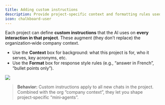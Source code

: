 ```yaml
---
title: Adding custom instructions
description: Provide project‑specific context and formatting rules used in every chat in the project.
icon: chalkboard-user
---
```


Each project can define **custom instructions** that the AI uses on **every interaction in that project**. These augment (they don’t replace) the organization‑wide company context.

- Use the **Context** box for background: what this project is for, who it serves, key acronyms, etc.
- Use the **Format** box for response style rules (e.g., “answer in French”, “bullet points only”).

![](/images/project_context.png)

> **Behavior:** Custom instructions apply to all new chats in the project. Combined with the org “company context”, they let you shape project‑specific “mini‑agents”.
